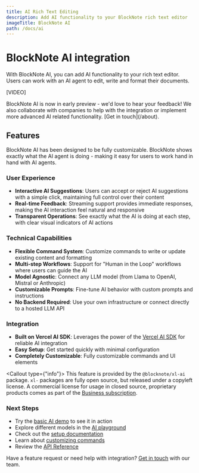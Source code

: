```yaml
---
title: AI Rich Text Editing
description: Add AI functionality to your BlockNote rich text editor
imageTitle: BlockNote AI
path: /docs/ai
---
```



# BlockNote AI integration

With BlockNote AI, you can add AI functionality to your rich text editor.
Users can work with an AI agent to edit, write and format their documents.

[VIDEO]


<Callout>
  BlockNote AI is now in early preview - we'd love to hear your feedback!
  We also collaborate with companies to help with the integration or implement
  more advanced AI related functionality. [Get in touch](/about).
</Callout>

## Features

BlockNote AI has been designed to be fully customizable.
BlockNote shows exactly what the AI agent is doing - making it easy for users to
work hand in hand with AI agents.

### User Experience

- **Interactive AI Suggestions**: Users can accept or reject AI suggestions with a simple click, maintaining full control over their content
- **Real-time Feedback**: Streaming support provides immediate responses, making the AI interaction feel natural and responsive
- **Transparent Operations**: See exactly what the AI is doing at each step, with clear visual indicators of AI actions

### Technical Capabilities

- **Flexible Command System**: Customize commands to write or update existing content and formatting
- **Multi-step Workflows**: Support for "Human in the Loop" workflows where users can guide the AI
- **Model Agnostic**: Connect any LLM model (from Llama to OpenAI, Mistral or Anthropic)
- **Customizable Prompts**: Fine-tune AI behavior with custom prompts and instructions
- **No Backend Required**: Use your own infrastructure or connect directly to a hosted LLM API

### Integration

- **Built on Vercel AI SDK**: Leverages the power of the [Vercel AI SDK](https://sdk.vercel.ai) for reliable AI integration
- **Easy Setup**: Get started quickly with minimal configuration
- **Completely Customizable**: Fully customizable commands and UI elements

<Callout type={"info"}>
  This feature is provided by the `@blocknote/xl-ai` package. `xl-` packages are fully
  open source, but released under a copyleft license. A commercial license for
  usage in closed source, proprietary products comes as part of the [Business
  subscription](/pricing).
</Callout>

### Next Steps

- Try the [basic AI demo](/examples/ai/minimal) to see it in action
- Explore different models in the [AI playground](/examples/ai/playground)
- Check out the [setup documentation](/docs/ai/getting-started)
- Learn about [customizing commands](/docs/ai/custom-commands)
- Review the [API Reference](/docs/ai/reference)

Have a feature request or need help with integration? [Get in touch](/about) with our team.
